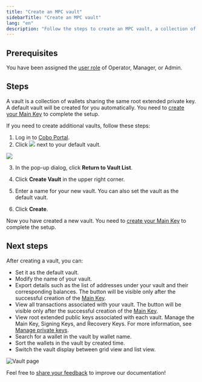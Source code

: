 ```yaml
---
title: "Create an MPC vault"
sidebarTitle: "Create an MPC vault"
lang: "en"
description: "Follow the steps to create an MPC vault, a collection of wallets sharing the same root extended private key."
---
```


## Prerequisites

You have been assigned the [user role](/en/portal/organization/roles-and-permissions) of Operator, Manager, or Admin.

## Steps

A vault is a collection of wallets sharing the same root extended private key. A default vault will be created for you automatically. You need to [create your Main Key](/en/portal/mpc-wallets/ocw/holder-group-main-group) to complete the setup.

If you need to create additional vaults, follow these steps:

1. Log in to [Cobo Portal](https://portal.cobo.com/login).
2. Click <img src="/en/images/mpc-wallet/switch.svg" className="icon"></img> next to your default vault.
<img src="/en/images/mpc-wallet/vault.png" className="screenshot_full_screen"/>

3. In the pop-up dialog, click **Return to Vault List**.

4. Click **Create Vault** in the upper right corner.

5. Enter a name for your new vault. You can also set the vault as the default vault.

6. Click **Create**.

Now you have created a new vault. You need to [create your Main Key](/en/portal/mpc-wallets/ocw/holder-group-main-group) to complete the setup.

## Next steps

After creating a vault, you can:
- Set it as the default vault.
- Modify the name of your vault.
- Export details such as the list of addresses under your vault and their corresponding balances. The button will be visible only after the successful creation of the [Main Key](/en/portal/mpc-wallets/ocw/manage-key-share-groups).
- View all transactions associated with your vault. The button will be visible only after the successful creation of the [Main Key](/en/portal/mpc-wallets/ocw/manage-key-share-groups).
- View root extended public keys associated with each vault. Manage the Main Key, Signing Keys, and Recovery Keys. For more information, see [Manage private keys](/en/portal/mpc-wallets/ocw/manage-key-share-groups).
- Search for a wallet in the vault by wallet name.
- Sort the wallets in the vault by created time.
- Switch the vault display between grid view and list view.

<img src="/en/images/mpc-wallet/vault-page.png" className="screenshot_full_screen" alt="Vault page" />

<Tip>Feel free to [share your feedback](https://forms.zohopublic.com/cobo/form/DocumentFeedbackForm/formperma/QvLOhxJv1_JMsJ-1dleZ8Itb_7rzN-LtgvsDdxosoVI?referrername=manuals) to improve our documentation!</Tip>